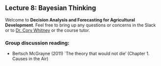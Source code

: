 ## Lecture 8: Bayesian Thinking {#bayes}
<!-- reference with [Bayesian thinking](#bayes) -->

Welcome to **Decision Analysis and Forecasting for Agricultural Development**. Feel free to bring up any questions or concerns in the Slack or to [Dr. Cory Whitney](mailto:cory.whitney@uni-bonn.de?subject=[Lecture_6]%20Decision%20Analysis%20Lecture) or the course tutor. 

<!-- Please watch the video and answer the multiple choice questions below. -->

<!-- https://youtu.be/_Hf7tYwTEZw --> 

<!-- <iframe width="560" height="315" src="https://www.youtube.com/embed/_Hf7tYwTEZw" frameborder="0" allowfullscreen></iframe> -->

<!-- ```{r bayesian-thinking-question-1, echo=FALSE} -->
<!-- question("What are characteristics of the frequentist approach to science?", -->
<!--   answer("We should consider prior knowledge."), -->
<!--   answer("All knowledge should be derived objectively from data.", correct = TRUE), -->
<!--   answer("Research can not produce insights into causal relationships.", correct = TRUE), -->
<!--   incorrect = "Watch [the talk](https://youtu.be/_Hf7tYwTEZw) and try again.", -->
<!-- allow_retry = TRUE -->
<!-- ) -->
<!-- ``` -->


<!-- ```{r bayesian-thinking-question-2, echo=FALSE} -->
<!-- question("What are the main challenges to Bayesian science today?", -->
<!--   answer("Lack of computational power."), -->
<!--   answer("Reliable characterization of the state of knowledge, i.e. definition of good Bayesian priors", correct = TRUE), -->
<!--   answer("The scientific community does not accept Bayesian methods."), -->
<!--   incorrect = "Watch [the talk](https://youtu.be/_Hf7tYwTEZw) and try again.", -->
<!-- allow_retry = TRUE -->
<!-- ) -->
<!-- ``` -->


<!-- ```{r bayesian-thinking-question-3, echo=FALSE} -->
<!-- question("What is a Bayesian Prior?", -->
<!--   answer("A probability distribution that expresses beliefs about a quantity before some evidence is taken into account.", correct = TRUE), -->
<!--   answer("The understanding about a phenomenon before any research or formal data collection.", correct = TRUE), -->
<!--   answer("An expression of the existing state of knowledge that takes into account all existing data and available knowledge.", correct = TRUE), -->
<!--   answer("A good reflection of reality based on the existing state of knowledge.", correct = TRUE), -->
<!--   incorrect = "Watch [the talk](https://youtu.be/_Hf7tYwTEZw) and try again.", -->
<!-- allow_retry = TRUE -->
<!-- ) -->
<!-- ``` -->


<!-- ```{r bayesian-thinking-question-4, echo=FALSE} -->
<!-- question("What is a posterior belief?", -->
<!--   answer("Revised or updated probability after taking into consideration new information.", correct = TRUE), -->
<!--   answer("Updated understanding after having applied some observations or research to our prior belief.", correct = TRUE), -->
<!--   answer("An expression of a belief that is the result of long term trials and investigations."), -->
<!--   answer("Updated beliefs about values and events after having seen additional information.", correct = TRUE), -->
<!--   answer("It is the prior probability plus new evidence.", correct = TRUE), -->
<!--   incorrect = "Watch [the talk](https://youtu.be/_Hf7tYwTEZw) and try again.", -->
<!-- allow_retry = TRUE -->
<!-- ) -->
<!-- ``` -->


<!-- ```{r bayesian-thinking-question-5, echo=FALSE} -->
<!-- question("What are ways that we can define proper priors?", -->
<!--   answer("Perform long term trials to generate a data set from which to generate reliable values."), -->
<!--   answer("Consider your prior beliefs about the distribution of the parameters.", correct = TRUE), -->
<!--   answer("Calibrate ourselves and others who are expected to express knowledge.", correct = TRUE), -->
<!--   answer("Use your intuitive understanding to generate a distribution.", correct = TRUE), -->
<!--   incorrect = "Watch [the talk](https://youtu.be/_Hf7tYwTEZw) and try again.", -->
<!-- allow_retry = TRUE -->
<!-- ) -->
<!-- ``` -->

<!-- ![](images/bayesian-hypothesis-testing.jpg){width=2in}  -->

<!-- Summarize for yourself the difference between the frequentist and the Bayesian approach to knowledge generation. Which one do you feel more comfortable about? Are you ready to become a Bayesian? -->

### Group discussion reading: 

- Bertsch McGrayne (2011) `The theory that would not die’  (Chapter 1. Causes in the Air)
